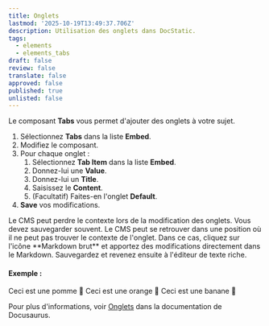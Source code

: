 ```yaml
---
title: Onglets
lastmod: '2025-10-19T13:49:37.706Z'
description: Utilisation des onglets dans DocStatic.
tags:
  - elements
  - elements_tabs
draft: false
review: false
translate: false
approved: false
published: true
unlisted: false
---
```


Le composant **Tabs** vous permet d'ajouter des onglets à votre sujet.

1. Sélectionnez **Tabs** dans la liste **Embed**.
2. Modifiez le composant.
3. Pour chaque onglet :
   1. Sélectionnez **Tab Item** dans la liste **Embed**.
   2. Donnez-lui une **Value**.
   3. Donnez-lui un **Title**.
   4. Saisissez le **Content**.
   5. (Facultatif) Faites-en l'onglet **Default**.
4. **Save** vos modifications.

<Admonition type="danger" title="Warning">
  Le CMS peut perdre le contexte lors de la modification des onglets. Vous devez sauvegarder souvent. Le CMS peut se retrouver dans une position où il ne peut pas trouver le contexte de l'onglet. Dans ce cas, cliquez sur l'icône **Markdown brut** et apportez des modifications directement dans le Markdown. Sauvegardez et revenez ensuite à l'éditeur de texte riche.
</Admonition>

#### Exemple :

<Tabs>
  <TabItem label="Pomme" value="apple">
    Ceci est une pomme 🍎
  </TabItem>

  <TabItem label="Orange" value="orange">
    Ceci est une orange 🍊
  </TabItem>

  <TabItem label="Banane" value="banane">
    Ceci est une banane 🍌
  </TabItem>
</Tabs>

Pour plus d'informations, voir [Onglets](https://docusaurus.io/fr/docs/markdown-features/tabs) dans la documentation de Docusaurus.

